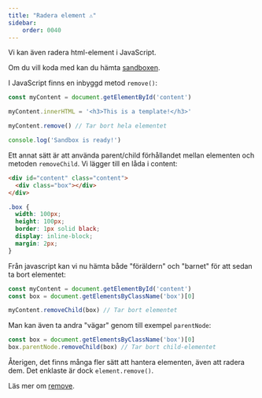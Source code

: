 ```yaml
---
title: "Radera element ⚠️" 
sidebar:
    order: 0040
---
```


Vi kan även radera html-element i JavaScript. 

Om du vill koda med kan du hämta [sandboxen](https://github.com/webtec-2024/teacher/tree/main/example/sandbox/sandbox.html).

I JavaScript finns en inbyggd metod `remove()`:

```js title="js"
const myContent = document.getElementById('content')

myContent.innerHTML = '<h3>This is a template!</h3>'

myContent.remove() // Tar bort hela elementet

console.log('Sandbox is ready!')
```

Ett annat sätt är att använda parent/child förhållandet mellan elementen och metoden `removeChild`. Vi lägger till en låda i content:

```html title="html"
<div id="content" class="content">
  <div class="box"></div>
</div>
```

```css title="css"
.box {
  width: 100px;
  height: 100px;
  border: 1px solid black;
  display: inline-block;
  margin: 2px;
}
```

Från javascript kan vi nu hämta både "föräldern" och "barnet" för att sedan ta bort elementet:

```js title="js"
const myContent = document.getElementById('content')
const box = document.getElementsByClassName('box')[0]

myContent.removeChild(box) // Tar bort elementet
```

Man kan även ta andra "vägar" genom till exempel `parentNode`:

```js title="js"
const box = document.getElementsByClassName('box')[0]
box.parentNode.removeChild(box) // Tar bort child-elementet
```

Återigen, det finns många fler sätt att hantera elementen, även att radera dem. Det enklaste är dock `element.remove()`.

Läs mer om [remove](https://developer.mozilla.org/en-US/docs/Web/API/Element/remove).